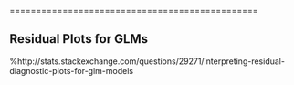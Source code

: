 ===============================================


## Residual Plots for GLMs



%http://stats.stackexchange.com/questions/29271/interpreting-residual-diagnostic-plots-for-glm-models
